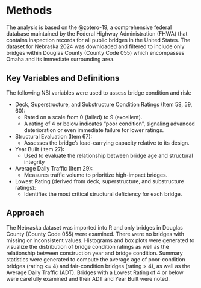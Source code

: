 # Methods

The analysis is based on the @zotero-19, a comprehensive federal database maintained by the Federal Highway Administration (FHWA) that contains inspection records for all public bridges in the United States. The dataset for Nebraska 2024 was downloaded and filtered to include only bridges within Douglas County (County Code 055) which encompasses Omaha and its immediate surrounding area.

## Key Variables and Definitions

The following NBI variables were used to assess bridge condition and risk:

-   Deck, Superstructure, and Substructure Condition Ratings (Item 58, 59, 60):
    -   Rated on a scale from 0 (failed) to 9 (excellent).
    -   A rating of 4 or below indicates "poor condition", signaling advanced deterioration or even immediate failure for lower ratings.
-   Structural Evaluation (Item 67):
    -   Assesses the bridge's load-carrying capacity relative to its design.
-   Year Built (Item 27):
    -   Used to evaluate the relationship between bridge age and structural integrity
-   Average Daily Traffic (Item 29):
    -   Measures traffic volume to prioritize high-impact bridges.
-   Lowest Rating (derived from deck, superstructure, and substructure ratings):
    -   Identifies the most critical structural deficiency for each bridge.

## Approach

The Nebraska dataset was imported into R and only bridges in Douglas County (County Code 055) were examined. There were no bridges with missing or inconsistent values. Histograms and box plots were generated to visualize the distribution of bridge condition ratings as well as the relationship between construction year and bridge condition. Summary statistics were generated to compute the average age of poor-condition bridges (rating \<= 4) and fair-condition bridges (rating > 4), as well as the Average Daily Traffic (ADT). Bridges with a Lowest Rating of 4 or below were carefully examined and their ADT and Year Built were noted.